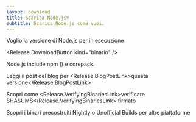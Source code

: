 ```yaml
---
layout: download
title: Scarica Node.js®️
subtitle: Scarica Node.js come vuoi.
---
```


<section>
  Voglio la versione <Release.VersionDropdown /> di Node.js per <Release.OperatingSystemDropdown /> in esecuzione <Release.BitnessDropdown />

  <Release.DownloadButton kind="binario" />
</section>

<section>
  Node.js include <LinkWithArrow href="https://npmjs.com">npm</LinkWithArrow> (<Release.NpmVersion />) e corepack.

Leggi il post del blog per <Release.BlogPostLink>questa versione</Release.BlogPostLink>

Scopri come <Release.VerifyingBinariesLink>verificare SHASUMS</Release.VerifyingBinariesLink> firmato

Scopri i binari precostruiti <LinkWithArrow href="https://nodejs.org/download/nightly/">Nightly</LinkWithArrow> o <LinkWithArrow href="https://unofficial-builds.nodejs.org/download/">Unofficial Builds</LinkWithArrow> per altre piattaforme

</section>
